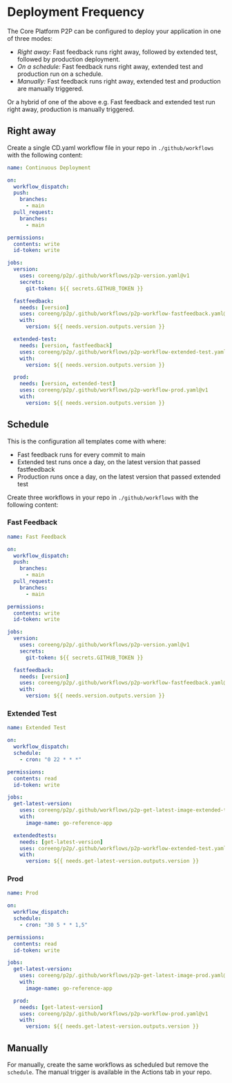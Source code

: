 # Deployment Frequency

The Core Platform P2P can be configured to deploy your application in one of three modes:

- _Right away:_ Fast feedback runs right away, followed by extended test, followed by production deployment.
- _On a schedule:_ Fast feedback runs right away, extended test and production run on a schedule.
- _Manually:_ Fast feedback runs right away, extended test and production are manually triggered.

Or a hybrid of one of the above e.g. Fast feedback and extended test run right away, production is manually triggered.

## Right away

Create a single CD.yaml workflow file in your repo in `./github/workflows` with the following content:

```yaml
name: Continuous Deployment

on:
  workflow_dispatch:
  push:
    branches:
      - main
  pull_request:
    branches:
      - main

permissions:
  contents: write
  id-token: write

jobs:
  version:
    uses: coreeng/p2p/.github/workflows/p2p-version.yaml@v1
    secrets:
      git-token: ${{ secrets.GITHUB_TOKEN }}

  fastfeedback:
    needs: [version]
    uses: coreeng/p2p/.github/workflows/p2p-workflow-fastfeedback.yaml@v1
    with:
      version: ${{ needs.version.outputs.version }}

  extended-test:
    needs: [version, fastfeedback]
    uses: coreeng/p2p/.github/workflows/p2p-workflow-extended-test.yaml@v1
    with:
      version: ${{ needs.version.outputs.version }}

  prod:
    needs: [version, extended-test]
    uses: coreeng/p2p/.github/workflows/p2p-workflow-prod.yaml@v1
    with:
      version: ${{ needs.version.outputs.version }}
```

## Schedule

This is the configuration all templates come with where:

- Fast feedback runs for every commit to main
- Extended test runs once a day, on the latest version that passed fastfeedback
- Production runs once a day, on the latest version that passed extended test

Create three workflows in your repo in `./github/workflows` with the following content:

### Fast Feedback

```yaml
name: Fast Feedback

on:
  workflow_dispatch:
  push:
    branches:
      - main
  pull_request:
    branches:
      - main

permissions:
  contents: write
  id-token: write

jobs:
  version:
    uses: coreeng/p2p/.github/workflows/p2p-version.yaml@v1
    secrets:
      git-token: ${{ secrets.GITHUB_TOKEN }}

  fastfeedback:
    needs: [version]
    uses: coreeng/p2p/.github/workflows/p2p-workflow-fastfeedback.yaml@v1
    with:
      version: ${{ needs.version.outputs.version }}
```

### Extended Test

```yaml
name: Extended Test

on:
  workflow_dispatch:
  schedule:
    - cron: "0 22 * * *"

permissions:
  contents: read
  id-token: write

jobs:
  get-latest-version:
    uses: coreeng/p2p/.github/workflows/p2p-get-latest-image-extended-test.yaml@v1
    with:
      image-name: go-reference-app

  extendedtests:
    needs: [get-latest-version]
    uses: coreeng/p2p/.github/workflows/p2p-workflow-extended-test.yaml@v1
    with:
      version: ${{ needs.get-latest-version.outputs.version }}
```

### Prod

```yaml
name: Prod

on:
  workflow_dispatch:
  schedule:
    - cron: "30 5 * * 1,5"

permissions:
  contents: read
  id-token: write

jobs:
  get-latest-version:
    uses: coreeng/p2p/.github/workflows/p2p-get-latest-image-prod.yaml@v1
    with:
      image-name: go-reference-app

  prod:
    needs: [get-latest-version]
    uses: coreeng/p2p/.github/workflows/p2p-workflow-prod.yaml@v1
    with:
      version: ${{ needs.get-latest-version.outputs.version }}
```

## Manually

For manually, create the same workflows as scheduled but remove the `schedule`. The manual trigger is available in the Actions tab in your repo.
